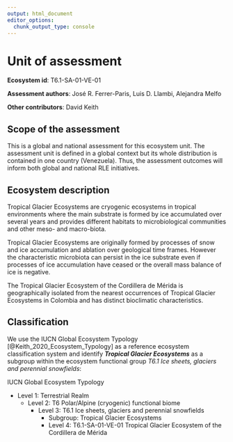 ```yaml
---
output: html_document
editor_options: 
  chunk_output_type: console
---
```

# Unit of assessment

**Ecosystem id**: T6.1-SA-01-VE-01

**Assessment authors**: José R. Ferrer-Paris, Luis D. Llambi, Alejandra Melfo

**Other contributors**: David Keith

## Scope of the assessment

This is a global and national assessment for this ecosystem unit. The assessment unit is defined in a global context but its whole distribution is contained in one country (Venezuela). Thus, the assessment outcomes will inform both global and national RLE initiatives.

## Ecosystem description

Tropical Glacier Ecosystems are cryogenic ecosystems in tropical environments where the main substrate is formed by ice accumulated over several years and provides different habitats to microbiological communities and other meso- and macro-biota.

Tropical Glacier Ecosystems are originally formed by processes of snow and ice accumulation and ablation over geological time frames. However the characteristic microbiota can persist in the ice substrate even if processes of ice accumulation have ceased or the overall mass balance of ice is negative.

The Tropical Glacier Ecosystem of the Cordillera de Mérida is geographically isolated from the nearest occurrences of Tropical Glacier Ecosystems in Colombia and has distinct bioclimatic characteristics.

## Classification

We use the IUCN Global Ecosystem Typology [@Keith_2020_Ecosystem_Typology] as a reference ecosystem classification system and identify ***Tropical Glacier Ecosystems*** as a subgroup within the ecosystem functional group _T6.1 Ice sheets, glaciers and perennial snowfields_:

IUCN Global Ecosystem Typology

- Level 1: Terrestrial Realm
  - Level 2: T6 Polar/Alpine (cryogenic) functional biome
    - Level 3: T6.1 Ice sheets, glaciers and perennial snowfields
      - Subgroup: Tropical Glacier Ecosystems
      - Level 4: T6.1-SA-01-VE-01 Tropical Glacier Ecosystem of the Cordillera de Mérida
